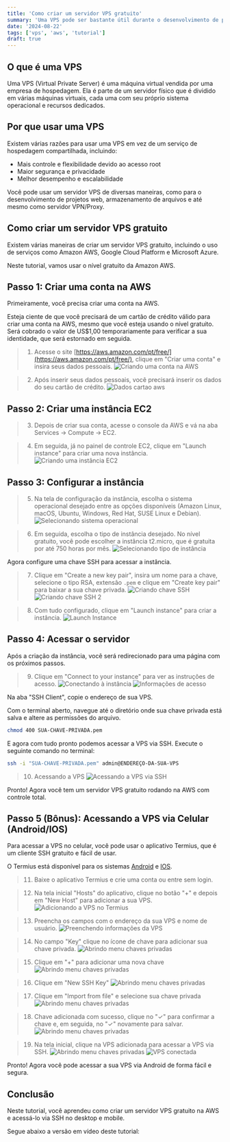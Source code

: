 ```yaml
---
title: 'Como criar um servidor VPS gratuito'
summary: 'Uma VPS pode ser bastante útil durante o desenvolvimento de projetos web. Aprenda neste artigo a criar sua própria hospedagem VPS de forma 100% gratuita.'
date: '2024-08-22'
tags: ['vps', 'aws', 'tutorial']
draft: true
---
```


<TOCInline toc={props.toc} asDisclosure />

## O que é uma VPS

Uma VPS (Virtual Private Server) é uma máquina virtual vendida por uma empresa de hospedagem. Ela é parte de um servidor físico que é dividido em várias máquinas virtuais, cada uma com seu próprio sistema operacional e recursos dedicados.

## Por que usar uma VPS

Existem várias razões para usar uma VPS em vez de um serviço de hospedagem compartilhada, incluindo:

- Mais controle e flexibilidade devido ao acesso root
- Maior segurança e privacidade
- Melhor desempenho e escalabilidade

Você pode usar um servidor VPS de diversas maneiras, como para o desenvolvimento de projetos web, armazenamento de arquivos e até mesmo como servidor VPN/Proxy.

## Como criar um servidor VPS gratuito

Existem várias maneiras de criar um servidor VPS gratuito, incluindo o uso de serviços como Amazon AWS, Google Cloud Platform e Microsoft Azure.

Neste tutorial, vamos usar o nível gratuito da Amazon AWS.

## Passo 1: Criar uma conta na AWS

Primeiramente, você precisa criar uma conta na AWS.

Esteja ciente de que você precisará de um cartão de crédito válido para criar uma conta na AWS, mesmo que você esteja usando o nível gratuito. Será cobrado o valor de US$1,00 temporariamente para verificar a sua identidade, que será estornado em seguida.

> 1. Acesse o site [https://aws.amazon.com/pt/free/](https://aws.amazon.com/pt/free/), clique em "Criar uma conta" e insira seus dados pessoais.
![Criando uma conta na AWS](/static/images/vps-gratis/criando-conta-aws.jpg)

> 2. Após inserir seus dados pessoais, você precisará inserir os dados do seu cartão de crédito.
![Dados cartao aws](/static/images/vps-gratis/dados-cartao-conta.jpg)

## Passo 2: Criar uma instância EC2

> 3. Depois de criar sua conta, acesse o console da AWS e vá na aba Services -> Compute -> EC2. 

> 4. Em seguida, já no painel de controle EC2, clique em "Launch instance" para criar uma nova instância.
![Criando uma instância EC2](/static/images/vps-gratis/criando-instancia-ec2.jpg)

## Passo 3: Configurar a instância

> 5. Na tela de configuração da instância, escolha o sistema operacional desejado entre as opções disponíveis (Amazon Linux, macOS, Ubuntu, Windows, Red Hat, SUSE Linux e Debian).
![Selecionando sistema operacional](/static/images/vps-gratis/selecionando-os.jpg)

> 6. Em seguida, escolha o tipo de instância desejado. No nível gratuito, você pode escolher a instância t2.micro, que é gratuita por até 750 horas por mês.
![Selecionando tipo de instância](/static/images/vps-gratis/selecionando-tipo-instancia.jpg)

Agora configure uma chave SSH para acessar a instância. 

> 7. Clique em "Create a new key pair", insira um nome para a chave, selecione o tipo RSA, extensão `.pem` e clique em "Create key pair" para baixar a sua chave privada.
![Criando chave SSH](/static/images/vps-gratis/criando-chave-ssh.jpg)
![Criando chave SSH 2](/static/images/vps-gratis/criando-chave-ssh-2.jpg)

> 8. Com tudo configurado, clique em "Launch instance" para criar a instância.
![Launch Instance](/static/images/vps-gratis/launch-instance.jpg)

## Passo 4: Acessar o servidor

Após a criação da instância, você será redirecionado para uma página com os próximos passos.

> 9. Clique em "Connect to your instance" para ver as instruções de acesso.
![Conectando à instância](/static/images/vps-gratis/conectando-instancia.jpg)
![Informações de acesso](/static/images/vps-gratis/informacoes-acesso-ssh.jpg)

Na aba "SSH Client", copie o endereço de sua VPS.

Com o terminal aberto, navegue até o diretório onde sua chave privada está salva e altere as permissões do arquivo.
```bash
chmod 400 SUA-CHAVE-PRIVADA.pem
```

E agora com tudo pronto podemos acessar a VPS via SSH. Execute o seguinte comando no terminal:
```bash
ssh -i "SUA-CHAVE-PRIVADA.pem" admin@ENDEREÇO-DA-SUA-VPS
```

> 10. Acessando a VPS
![Acessando a VPS via SSH](/static/images/vps-gratis/acessando-vps-ssh.jpg)

Pronto! Agora você tem um servidor VPS gratuito rodando na AWS com controle total.

## Passo 5 (Bônus): Acessando a VPS via Celular (Android/IOS)

Para acessar a VPS no celular, você pode usar o aplicativo Termius, que é um cliente SSH gratuito e fácil de usar.

O Termius está disponível para os sistemas [Android](https://play.google.com/store/apps/details?id=com.server.auditor.ssh.client) e [IOS](https://apps.apple.com/us/app/termius-terminal-ssh-client/id549039908).

> 11. Baixe o aplicativo Termius e crie uma conta ou entre sem login.

> 12. Na tela inicial "Hosts" do aplicativo, clique no botão "+" e depois em "New Host" para adicionar a sua VPS.
![Adicionando a VPS no Termius](/static/images/vps-gratis/adicionando-vps-termius.jpg)

> 13. Preencha os campos com o endereço da sua VPS e nome de usuário.
![Preenchendo informações da VPS](/static/images/vps-gratis/preenchendo-informacoes-vps.jpg)

> 14. No campo "Key" clique no ícone de chave para adicionar sua chave privada.
![Abrindo menu chaves privadas](/static/images/vps-gratis/termius-key.jpg)

> 15. Clique em "+" para adicionar uma nova chave
![Abrindo menu chaves privadas](/static/images/vps-gratis/termius-ssh-menu.jpg)

> 16. Clique em "New SSH Key"
![Abrindo menu chaves privadas](/static/images/vps-gratis/termius-ssh-menu-2.jpg)

> 17. Clique em "Import from file" e selecione sua chave privada
![Abrindo menu chaves privadas](/static/images/vps-gratis/selecionando-chave-termius.jpg)

> 18. Chave adicionada com sucesso, clique no "&#10003;" para confirmar a chave e, em seguida, no "&#10003;" novamente para salvar.
![Abrindo menu chaves privadas](/static/images/vps-gratis/termius-chave-adicionada.jpg)

> 19. Na tela inicial, clique na VPS adicionada para acessar a VPS via SSH.
![Abrindo menu chaves privadas](/static/images/vps-gratis/conectando-vps-termius.jpg)
![VPS conectada](/static/images/vps-gratis/termius-vps-conectada.jpg)

Pronto! Agora você pode acessar a sua VPS via Android de forma fácil e segura.

## Conclusão

Neste tutorial, você aprendeu como criar um servidor VPS gratuito na AWS e acessá-lo via SSH no desktop e mobile.

Segue abaixo a versão em vídeo deste tutorial:

<Youtube videoId="qkAZzNkGKNk"/>
<Youtube videoId="adePSWzhpOQ"/>